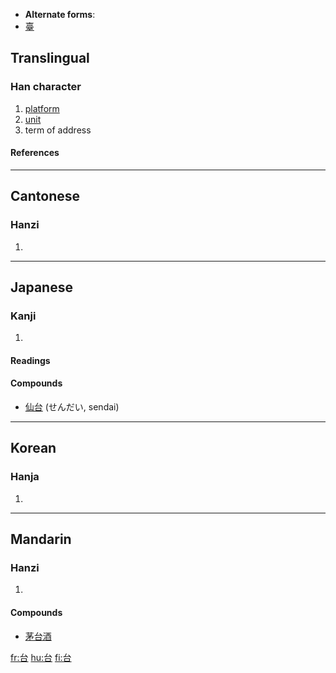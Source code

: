 * '''Alternate forms''':
* [[臺]]

==Translingual==
===Han character===
{{Han char|rad=口|as=02|sn=5|four=2360<sub>0</sub>|canj=戈口 (IR)}}
# [[platform]]
# [[unit]]
# term of address
====References====
{{Han ref|kx=0172.130|dkj=03246|dj=0384.010|hdz=10575.020|uh=53F0|ud=21488|bh=A578|bd=42360}}
----
==Cantonese==
===Hanzi===
{{yue-hanzi|jyut=|y=toi4}}
# {{defn|Cantonese}}
----
==Japanese==
===Kanji===
{{ja-kanji|grade=|rs=口02}}
# {{defn|Japanese}} 
====Readings====
{{ja-readings|on=[[だい]] (dai), [[たい]] (tai), [[い]] (i)|kun=[[うてな]] (utena), [[よろこぶ]] (yorokobu)}}

====Compounds====
* [[仙台]] (せんだい, sendai)
----
==Korean==
===Hanja===
{{ko-hanja|hangeul=[[태]], [[이]]|rv=tae, i|mr=t'ae, i}}
# {{defn|Korean}}
----
==Mandarin==
===Hanzi===
{{cmn-hanzi|tra=臺|pin=[[tāi]] (tai1), [[tái]] (tai2), [[yí]] (yi2)|wg=t'ai<sup>1</sup>, t'ai<sup>2</sup>, i<sup>2</sup>}}
# {{defn|Mandarin}}

====Compounds====
*[[茅台酒]]

[[fr:台]]
[[hu:台]]
[[fi:台]]